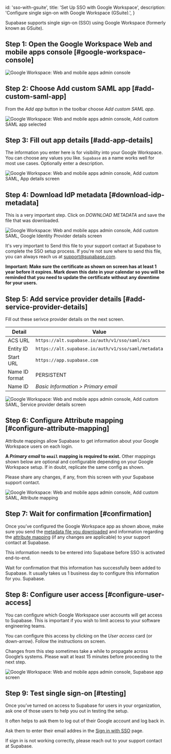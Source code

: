 
  id: 'sso-with-gsuite',
  title: 'Set Up SSO with Google Workspace',
  description: 'Configure single sign-on with Google Workspace (GSuite).',
}

Supabase supports single sign-on (SSO) using Google Workspace (formerly known
as GSuite).

## Step 1: Open the Google Workspace Web and mobile apps console [#google-workspace-console]

![Google Workspace: Web and mobile apps admin
console](/docs/img/sso-gsuite-step-01.png)

## Step 2: Choose Add custom SAML app [#add-custom-saml-app]

From the *Add app* button in the toolbar choose *Add custom SAML app*.

![Google Workspace: Web and mobile apps admin console, Add custom SAML app
selected](/docs/img/sso-gsuite-step-02.png)

## Step 3: Fill out app details [#add-app-details]

The information you enter here is for visibility into your Google Workspace.
You can choose any values you like. `Supabase` as a name works well for most
use cases. Optionally enter a description.

![Google Workspace: Web and mobile apps admin console, Add custom SAML, App
details screen](/docs/img/sso-gsuite-step-03.png)

## Step 4: Download IdP metadata [#download-idp-metadata]

This is a very important step. Click on *DOWNLOAD METADATA* and save the file
that was downloaded.

![Google Workspace: Web and mobile apps admin console, Add custom SAML, Google
Identity Provider details screen](/docs/img/sso-gsuite-step-04.png)

It's very important to Send this file to your support contact at Supabase to
complete the SSO setup process. If you're not sure where to send this file, you
can always reach us at [support@supabase.com](mailto:support@supabase.com).

**Important: Make sure the certificate as shown on screen has at least 1 year
before it expires. Mark down this date in your calendar so you will be reminded
that you need to update the certificate without any downtime for your users.**

## Step 5: Add service provider details [#add-service-provider-details]

Fill out these serivce provider details on the next screen.

| Detail | Value |
| ------ | ----- |
| ACS URL | `https://alt.supabase.io/auth/v1/sso/saml/acs` |
| Entity ID | `https://alt.supabase.io/auth/v1/sso/saml/metadata` |
| Start URL | `https://app.supabase.com` |
| Name ID format | PERSISTENT |
| Name ID | *Basic Information > Primary email* |

![Google Workspace: Web and mobile apps admin console, Add custom SAML,
Service provider details screen](/docs/img/sso-gsuite-step-05.png)

## Step 6: Configure Attribute mapping [#configure-attribute-mapping]

Attribute mappings allow Supabase to get information about your Google
Workspace users on each login.

**A *Primary email* to `email` mapping is required to exist.** Other mappings
shown below are optional and configurable depending on your Google Workspace
setup. If in doubt, replicate the same config as shown.

Please share any changes, if any, from this screen with your Supabase support
contact.

![Google Workspace: Web and mobile apps admin console, Add custom SAML,
Attribute mapping](/docs/img/sso-gsuite-step-06.png)

## Step 7: Wait for confirmation [#confirmation]

Once you’ve configured the Google Workspace app as shown above, make sure you
send the [metadata file you downloaded](#download-idp-metadata)
and information regarding the [attribute mapping](#configure-attribute-mappings) (if any
changes are applicable) to your support contact at Supabase.

This information needs to be entered into Supabase before SSO is activated
end-to-end.

Wait for confirmation that this information has successfully been added to
Supabase. It usually takes us 1 business day to configure this information
for you.
Supabase.

## Step 8: Configure user access  [#configure-user-access]

You can configure which Google Workspace user accounts will get access to
Supabase. This is important if you wish to limit access to your software
engineering teams.

You can configure this access by clicking on the *User
access* card (or down-arrow). Follow the instructions on screen.

Changes from this step sometimes take a while to propagate across Google’s
systems. Please wait at least 15 minutes before proceeding to the next step.

![Google Workspace: Web and mobile apps admin console, Supabase app
screen](/docs/img/sso-gsuite-step-08.png)

## Step 9: Test single sign-on [#testing]

Once you’ve turned on access to Supabase for users in your organization, ask
one of those users to help you out in testing the setup.

It often helps to ask them to log out of their Google account and log back in.

Ask them to enter their email addres in the [Sign in with
SSO](https://app.supabase.com/sign-in-sso) page.

If sign in is not working correctly, please reach out to your support contact
at Supabase.


